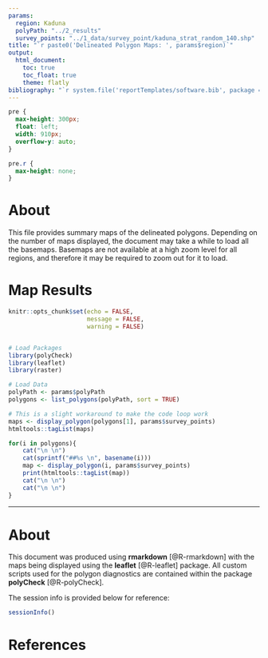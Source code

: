 ```yaml
---
params:
  region: Kaduna
  polyPath: "../2_results"
  survey_points: "../1_data/survey_point/kaduna_strat_random_140.shp"
title: "`r paste0('Delineated Polygon Maps: ', params$region)`"
output:
  html_document:
    toc: true
    toc_float: true
    theme: flatly
bibliography: "`r system.file('reportTemplates/software.bib', package = 'polyCheck')`"
---
```


```css

pre {
  max-height: 300px;
  float: left;
  width: 910px;
  overflow-y: auto;
}

pre.r {
  max-height: none;
}

```


# About

This file provides summary maps of the delineated polygons. Depending on the number of maps displayed, the document may take a while to load all the basemaps. Basemaps are not available at a high zoom level for all regions, and therefore it may be required to zoom out for it to load.

# Map Results

```r
knitr::opts_chunk$set(echo = FALSE,
                      message = FALSE,
                      warning = FALSE)


# Load Packages
library(polyCheck)
library(leaflet)
library(raster)

# Load Data
polyPath <- params$polyPath
polygons <- list_polygons(polyPath, sort = TRUE)
```

```r
# This is a slight workaround to make the code loop work
maps <- display_polygon(polygons[1], params$survey_points)
htmltools::tagList(maps)
```

```r

for(i in polygons){
    cat("\n \n")
    cat(sprintf("##%s \n", basename(i)))
    map <- display_polygon(i, params$survey_points)
    print(htmltools::tagList(map))
    cat("\n \n")
    cat("\n \n")
}
```


-------

# About {-}

This document was produced using **rmarkdown** [@R-rmarkdown] with the maps being displayed using the **leaflet** [@R-leaflet] package. All custom scripts used for the polygon diagnostics are contained within the package **polyCheck** [@R-polyCheck].

The session info is provided below for reference:

```r
sessionInfo()
```


# References {-}
